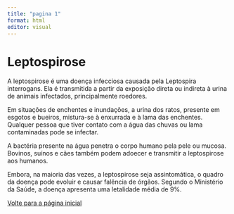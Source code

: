 ```yaml
---
title: "pagina 1"
format: html
editor: visual
---
```


# Leptospirose

A leptospirose é uma doença infecciosa causada pela Leptospira interrogans. Ela é transmitida a partir da exposição direta ou indireta à urina de animais infectados, principalmente roedores.


Em situações de enchentes e inundações, a urina dos ratos, presente em esgotos e bueiros, mistura-se à enxurrada e à lama das enchentes. Qualquer pessoa que tiver contato com a água das chuvas ou lama contaminadas pode se infectar.


A bactéria presente na água penetra o corpo humano pela pele ou mucosa. Bovinos, suínos e cães também podem adoecer e transmitir a leptospirose aos humanos.


Embora, na maioria das vezes, a leptospirose seja assintomática, o quadro da doença pode evoluir e causar falência de órgãos. Segundo o Ministério da Saúde, a doença apresenta uma letalidade média de 9%.


[Volte para a página inicial](index.html)  
